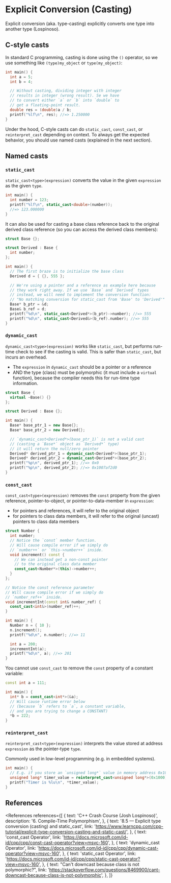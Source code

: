 
# Explicit Conversion (Casting)

Explicit conversion (aka. type-casting) explicitly converts one type into another type (Lospinoso).

## C-style casts

In standard C programming, casting is done using the `()` operator, so we use something like `(type)my_object` or `type(my_object)`:

```cpp
int main() {
  int a = 5;
  int b = 4;

  // Without casting, dividing integer with integer
  // results in integer (wrong result). Se we have
  // to convert either `a` or `b` into `double` to
  // get a floating-point result.
  double res = (double)a / b;
  printf("%lf\n", res); //=> 1.250000
}
```

Under the hood, C-style casts can do `static_cast`, `const_cast`, or `reinterpret_cast` depending on context. To always get the expected behavior, you should use named casts (explained in the next section).

## Named casts

### `static_cast`

`static_cast<type>(expression)` converts the value in the given `expression` as the given `type`.

```cpp
int main() {
  int number = 123;
  printf("%lf\n", static_cast<double>(number));
  //=> 123.000000
}
```

It can also be used for casting a base class reference back to the original derived class reference (so you can access the derived class members):

```cpp
struct Base {};

struct Derived : Base {
  int number;
};

int main() {
  // The first braze is to initialize the base class
  Derived d = { {}, 555 };

  // We're using a pointer and a reference as example here because
  // they work right away. If we use `Base` and `Derived` types
  // instead, we will need to implement the conversion function:
  // "No matching conversion for static_cast from 'Base' to 'Derived'"
  Base* b_ptr = &d;
  Base& b_ref = d;
  printf("%d\n", static_cast<Derived*>(b_ptr)->number); //=> 555
  printf("%d\n", static_cast<Derived&>(b_ref).number); //=> 555
}
```

### `dynamic_cast`

`dynamic_cast<type>(expression)` works like `static_cast`, but performs run-time check to see if the casting is valid. This is safer than `static_cast`, but incurs an overhead.

- The `expression` in `dynamic_cast` should be a pointer or a reference
- AND the type (class) must be polymorphic (it must include a `virtual` function), because the compiler needs this for run-time type information.

```cpp
struct Base {
  virtual ~Base() {}
};

struct Derived : Base {};

int main() {
  Base* base_ptr_1 = new Base{};
  Base* base_ptr_2 = new Derived{};

  // `dynamic_cast<Derived*>(base_ptr_1)` is not a valid cast
  // (casting a `Base*` object as `Derived*` type)
  // it will return the null/zero pointer
  Derived* derived_ptr_1 = dynamic_cast<Derived*>(base_ptr_1);
  Derived* derived_ptr_2 = dynamic_cast<Derived*>(base_ptr_2);
  printf("%p\n", derived_ptr_1); //=> 0x0
  printf("%p\n", derived_ptr_2); //=> 0x1007af2d0
}
```

### `const_cast`

`const_cast<type>(expression)` removes the `const` property from the given reference, pointer-to-object, or pointer-to-data-member in `expression`:

- for pointers and references, it will refer to the original object
- for pointers to class data members, it will refer to the original (uncast) pointers to class data members

```cpp
struct Number {
  int number;
  // Notice the `const` member function.
  // Will cause compile error if we simply do
  // `number++` or `this->number++` inside.
  void increment() const {
    // We can instead get a non-const pointer
    // to the original class data member
    const_cast<Number*>(this)->number++;
  }
};

// Notice the const reference parameter
// Will cause compile error if we simply do
// `number_ref++` inside.
void incrementInt(const int& number_ref) {
  const_cast<int&>(number_ref)++;
}

int main() {
  Number n = { 10 };
  n.increment();
  printf("%d\n", n.number); //=> 11

  int a = 200;
  incrementInt(a);
  printf("%d\n", a); //=> 201
}
```

You cannot use `const_cast` to remove the `const` property of a constant variable:

```cpp
const int a = 111;

int main() {
  int* b = const_cast<int*>(&a);
  // Will cause runtime error below
  // (because `b` refers to `a`, a constant variable,
  // and you are trying to change a CONSTANT)
  *b = 222;
}
```

### `reinterpret_cast`

`reinterpret_cast<type>(expression)` interprets the value stored at address `expression` as the pointer-type `type`.

Commonly used in low-level programming (e.g. in embedded systems).

```cpp
int main() {
  // E.g. if you store an `unsigned long*` value in memory address 0x1000
  unsigned long* timer_value = reinterpret_cast<unsigned long*>(0x1000);
  printf("Timer is %lu\n", *timer_value);
}
```

## References

<References
  references={[
    {
      text: 'C++ Crash Course (Josh Lospinoso)',
      description: '6. Compile-Time Polymorphism',
    },
    {
      text: '8.5 — Explicit type conversion (casting) and static_cast',
      link:
        'https://www.learncpp.com/cpp-tutorial/explicit-type-conversion-casting-and-static-cast/',
    },
    {
      text: 'const_cast Operator',
      link: 'https://docs.microsoft.com/id-id/cpp/cpp/const-cast-operator?view=msvc-160',
    },
    {
      text: 'dynamic_cast Operator',
      link: 'https://docs.microsoft.com/id-id/cpp/cpp/dynamic-cast-operator?view=msvc-160',
    },
    {
      text: 'static_cast Operator',
      link: 'https://docs.microsoft.com/id-id/cpp/cpp/static-cast-operator?view=msvc-160',
    },
    {
      text: "Can't downcast because class is not polymorphic?",
      link:
        'https://stackoverflow.com/questions/8469900/cant-downcast-because-class-is-not-polymorphic',
    },
  ]}
></References>
